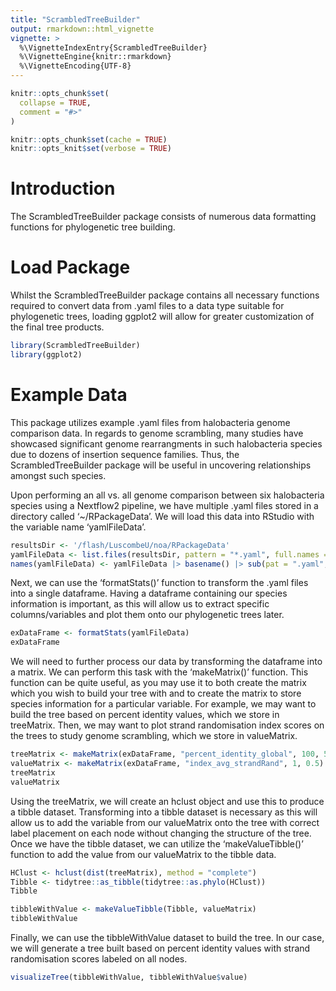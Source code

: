 ```yaml
---
title: "ScrambledTreeBuilder"
output: rmarkdown::html_vignette
vignette: >
  %\VignetteIndexEntry{ScrambledTreeBuilder}
  %\VignetteEngine{knitr::rmarkdown}
  %\VignetteEncoding{UTF-8}
---
```


```r
knitr::opts_chunk$set(
  collapse = TRUE,
  comment = "#>"
)
```

```r
knitr::opts_chunk$set(cache = TRUE)
knitr::opts_knit$set(verbose = TRUE)
```

# Introduction
The ScrambledTreeBuilder package consists of numerous data formatting functions for phylogenetic tree building. 

# Load Package
Whilst the ScrambledTreeBuilder package contains all necessary functions required to convert data from .yaml files to a data type suitable for phylogenetic trees, loading ggplot2 will allow for greater customization of the final tree products.

```r
library(ScrambledTreeBuilder)
library(ggplot2)
```

# Example Data
This package utilizes example .yaml files from halobacteria genome comparison data. In regards to genome scrambling, many studies have showcased significant genome rearrangments in such halobacteria species due to dozens of insertion sequence families. Thus, the ScrambledTreeBuilder package will be useful in uncovering relationships amongst such species.

Upon performing an all vs. all genome comparison between six halobacteria species using a Nextflow2 pipeline, we have multiple .yaml files stored in a directory called '~/RPackageData'. We will load this data into RStudio with the variable name 'yamlFileData'.
```r
resultsDir <- '/flash/LuscombeU/noa/RPackageData'
yamlFileData <- list.files(resultsDir, pattern = "*.yaml", full.names = TRUE)
names(yamlFileData) <- yamlFileData |> basename() |> sub(pat = ".yaml", rep="")
```

Next, we can use the 'formatStats()' function to transform the .yaml files into a single dataframe. Having a dataframe containing our species information is important, as this will allow us to extract specific columns/variables and plot them onto our phylogenetic trees later.
```r
exDataFrame <- formatStats(yamlFileData)
exDataFrame
```

We will need to further process our data by transforming the dataframe into a matrix. We can perform this task with the 'makeMatrix()' function. This function can be quite useful, as you may use it to both create the matrix which you wish to build your tree with and to create the matrix to store species information for a particular variable. For example, we may want to build the tree based on percent identity values, which we store in treeMatrix. Then, we may want to plot strand randomisation index scores on the trees to study genome scrambling, which we store in valueMatrix.
```r
treeMatrix <- makeMatrix(exDataFrame, "percent_identity_global", 100, 50)
valueMatrix <- makeMatrix(exDataFrame, "index_avg_strandRand", 1, 0.5)
treeMatrix
valueMatrix
```

Using the treeMatrix, we will create an hclust object and use this to produce a tibble dataset. Transforming into a tibble dataset is necessary as this will allow us to add the variable from our valueMatrix onto the tree with correct label placement on each node without changing the structure of the tree. Once we have the tibble dataset, we can utilize the 'makeValueTibble()' function to add the value from our valueMatrix to the tibble data.
```r
HClust <- hclust(dist(treeMatrix), method = "complete")
Tibble <- tidytree::as_tibble(tidytree::as.phylo(HClust))
Tibble

tibbleWithValue <- makeValueTibble(Tibble, valueMatrix)
tibbleWithValue
```

Finally, we can use the tibbleWithValue dataset to build the tree. In our case, we will generate a tree built based on percent identity values with strand randomisation scores labeled on all nodes.
```r
visualizeTree(tibbleWithValue, tibbleWithValue$value)
```





